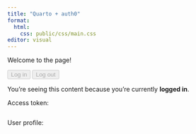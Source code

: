 ```yaml
---
title: "Quarto + auth0"
format:
  html:
    css: public/css/main.css
editor: visual
---
```


Welcome to the page!

<button id="btn-login" disabled="true" onclick="login()">Log in</button>
<button id="btn-logout" disabled="true" onclick="logout()">Log out</button>

<div class="hidden" id="gated-content">
You're seeing this content because you're currently
**logged in**.

<label>
Access token:
<pre id="ipt-access-token"></pre>
</label>
<label>
User profile:
<pre id="ipt-user-profile"></pre>
</label>

</div>

<script src="https://cdn.auth0.com/js/auth0-spa-js/1.20/auth0-spa-js.production.js"></script>

<script src="js/app.js"></script>
